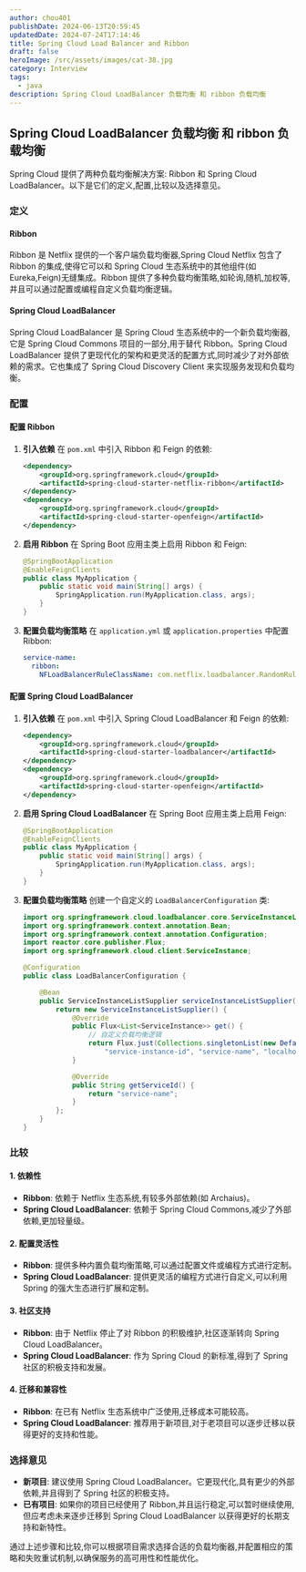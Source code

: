 ```yaml
---
author: chou401
publishDate: 2024-06-13T20:59:45
updatedDate: 2024-07-24T17:14:46
title: Spring Cloud Load Balancer and Ribbon
draft: false
heroImage: /src/assets/images/cat-38.jpg
category: Interview
tags:
  - java
description: Spring Cloud LoadBalancer 负载均衡 和 ribbon 负载均衡
---
```


## Spring Cloud LoadBalancer 负载均衡 和 ribbon 负载均衡

Spring Cloud 提供了两种负载均衡解决方案: Ribbon 和 Spring Cloud LoadBalancer。以下是它们的定义,配置,比较以及选择意见。

### 定义

#### Ribbon

Ribbon 是 Netflix 提供的一个客户端负载均衡器,Spring Cloud Netflix 包含了 Ribbon 的集成,使得它可以和 Spring Cloud 生态系统中的其他组件(如 Eureka,Feign)无缝集成。Ribbon 提供了多种负载均衡策略,如轮询,随机,加权等,并且可以通过配置或编程自定义负载均衡逻辑。

#### Spring Cloud LoadBalancer

Spring Cloud LoadBalancer 是 Spring Cloud 生态系统中的一个新负载均衡器,它是 Spring Cloud Commons 项目的一部分,用于替代 Ribbon。Spring Cloud LoadBalancer 提供了更现代化的架构和更灵活的配置方式,同时减少了对外部依赖的需求。它也集成了 Spring Cloud Discovery Client 来实现服务发现和负载均衡。

### 配置

#### 配置 Ribbon

1. **引入依赖**
   在 `pom.xml` 中引入 Ribbon 和 Feign 的依赖:

   ```xml
   <dependency>
       <groupId>org.springframework.cloud</groupId>
       <artifactId>spring-cloud-starter-netflix-ribbon</artifactId>
   </dependency>
   <dependency>
       <groupId>org.springframework.cloud</groupId>
       <artifactId>spring-cloud-starter-openfeign</artifactId>
   </dependency>
   ```

2. **启用 Ribbon**
   在 Spring Boot 应用主类上启用 Ribbon 和 Feign:

   ```java
   @SpringBootApplication
   @EnableFeignClients
   public class MyApplication {
       public static void main(String[] args) {
           SpringApplication.run(MyApplication.class, args);
       }
   }
   ```

3. **配置负载均衡策略**
   在 `application.yml` 或 `application.properties` 中配置 Ribbon:

   ```yaml
   service-name:
     ribbon:
       NFLoadBalancerRuleClassName: com.netflix.loadbalancer.RandomRule
   ```

#### 配置 Spring Cloud LoadBalancer

1. **引入依赖**
   在 `pom.xml` 中引入 Spring Cloud LoadBalancer 和 Feign 的依赖:

   ```xml
   <dependency>
       <groupId>org.springframework.cloud</groupId>
       <artifactId>spring-cloud-starter-loadbalancer</artifactId>
   </dependency>
   <dependency>
       <groupId>org.springframework.cloud</groupId>
       <artifactId>spring-cloud-starter-openfeign</artifactId>
   </dependency>
   ```

2. **启用 Spring Cloud LoadBalancer**
   在 Spring Boot 应用主类上启用 Feign:

   ```java
   @SpringBootApplication
   @EnableFeignClients
   public class MyApplication {
       public static void main(String[] args) {
           SpringApplication.run(MyApplication.class, args);
       }
   }
   ```

3. **配置负载均衡策略**
   创建一个自定义的 `LoadBalancerConfiguration` 类:

   ```java
   import org.springframework.cloud.loadbalancer.core.ServiceInstanceListSupplier;
   import org.springframework.context.annotation.Bean;
   import org.springframework.context.annotation.Configuration;
   import reactor.core.publisher.Flux;
   import org.springframework.cloud.client.ServiceInstance;

   @Configuration
   public class LoadBalancerConfiguration {

       @Bean
       public ServiceInstanceListSupplier serviceInstanceListSupplier() {
           return new ServiceInstanceListSupplier() {
               @Override
               public Flux<List<ServiceInstance>> get() {
                   // 自定义负载均衡逻辑
                   return Flux.just(Collections.singletonList(new DefaultServiceInstance(
                       "service-instance-id", "service-name", "localhost", 8080, false)));
               }

               @Override
               public String getServiceId() {
                   return "service-name";
               }
           };
       }
   }
   ```

### 比较

#### 1. 依赖性

- **Ribbon**: 依赖于 Netflix 生态系统,有较多外部依赖(如 Archaius)。
- **Spring Cloud LoadBalancer**: 依赖于 Spring Cloud Commons,减少了外部依赖,更加轻量级。

#### 2. 配置灵活性

- **Ribbon**: 提供多种内置负载均衡策略,可以通过配置文件或编程方式进行定制。
- **Spring Cloud LoadBalancer**: 提供更灵活的编程方式进行自定义,可以利用 Spring 的强大生态进行扩展和定制。

#### 3. 社区支持

- **Ribbon**: 由于 Netflix 停止了对 Ribbon 的积极维护,社区逐渐转向 Spring Cloud LoadBalancer。
- **Spring Cloud LoadBalancer**: 作为 Spring Cloud 的新标准,得到了 Spring 社区的积极支持和发展。

#### 4. 迁移和兼容性

- **Ribbon**: 在已有 Netflix 生态系统中广泛使用,迁移成本可能较高。
- **Spring Cloud LoadBalancer**: 推荐用于新项目,对于老项目可以逐步迁移以获得更好的支持和性能。

### 选择意见

- **新项目**: 建议使用 Spring Cloud LoadBalancer。它更现代化,具有更少的外部依赖,并且得到了 Spring 社区的积极支持。
- **已有项目**: 如果你的项目已经使用了 Ribbon,并且运行稳定,可以暂时继续使用,但应考虑未来逐步迁移到 Spring Cloud LoadBalancer 以获得更好的长期支持和新特性。

通过上述步骤和比较,你可以根据项目需求选择合适的负载均衡器,并配置相应的策略和失败重试机制,以确保服务的高可用性和性能优化。
